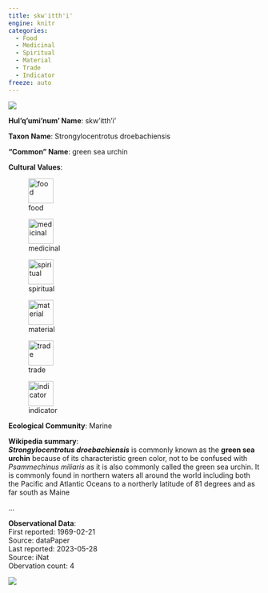 ```yaml
---
title: skw'itth'i'
engine: knitr
categories:
  - Food
  - Medicinal
  - Spiritual
  - Material
  - Trade
  - Indicator
freeze: auto
---
```

![](https://static.inaturalist.org/photos/88054286/medium.jpeg){fig-alt="skw'itth'i' - green sea urchin"}

**Hul'q'umi'num' Name**: skw'itth'i'



**Taxon Name**: Strongylocentrotus droebachiensis

**"Common" Name**: green sea urchin

**Cultural Values**:  

::: {layout-nrow=1 style="width:60%"}
![food](/files/food.svg){width=50px}

![medicinal](/files/medicinal.svg){width=50px}

![spiritual](/files/spiritual.svg){width=50px}

![material](/files/material.svg){width=50px}

![trade](/files/trade.svg){width=50px}

![indicator](/files/indicator.svg){width=50px}
:::

**Ecological Community**: Marine

**Wikipedia summary**:  
<i><b>Strongylocentrotus droebachiensis</b></i> is commonly known as the <b>green sea urchin</b> because of its characteristic green color, not to be confused with <i>Psammechinus miliaris</i> as it is also commonly called the green sea urchin. It is commonly found in northern waters all around the world including both the Pacific and Atlantic Oceans to a northerly latitude of 81 degrees and as far south as Maine </p>...

**Observational Data**:   
First reported: 1969-02-21  
Source: dataPaper  
Last reported: 2023-05-28  
Source: iNat  
Obervation count: 4

![](community_dist.png)

